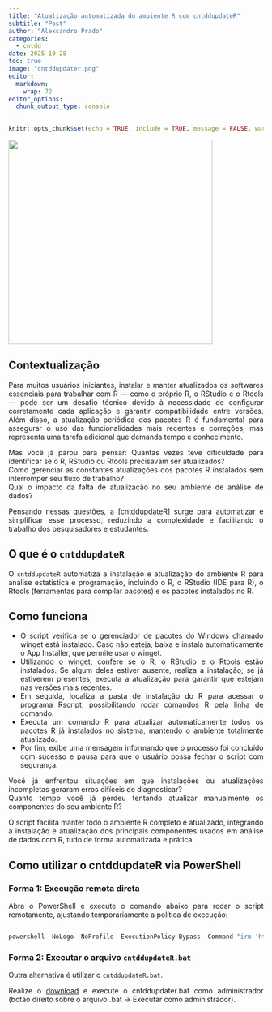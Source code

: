 ```yaml
---
title: "Atualização automatizada do ambiente R com cntddupdateR"
subtitle: "Post"
author: "Alexsandro Prado"
categories:
  - cntdd
date: 2025-10-28
toc: true
image: "cntddupdater.png"
editor: 
  markdown: 
    wrap: 72
editor_options: 
  chunk_output_type: console
---
```


```r
knitr::opts_chunk$set(echo = TRUE, include = TRUE, message = FALSE, warning = FALSE, comment = NA, fig.align = "center", out.width = "100%")
```

```{=html}
<style> body {text-align: justify} </style>
```

![](cntddupdater.png){fig-align="center" width="403"}

## Contextualização

Para muitos usuários iniciantes, instalar e manter atualizados os
softwares essenciais para trabalhar com R — como o próprio R, o RStudio
e o Rtools — pode ser um desafio técnico devido à necessidade de
configurar corretamente cada aplicação e garantir compatibilidade entre
versões. Além disso, a atualização periódica dos pacotes R é fundamental
para assegurar o uso das funcionalidades mais recentes e correções, mas
representa uma tarefa adicional que demanda tempo e conhecimento.

Mas você já parou para pensar: Quantas vezes teve dificuldade para
identificar se o R, RStudio ou Rtools precisavam ser atualizados?\
Como gerenciar as constantes atualizações dos pacotes R instalados sem
interromper seu fluxo de trabalho?\
Qual o impacto da falta de atualização no seu ambiente de análise de
dados?

Pensando nessas questões, a \[cntddupdateR\] surge para automatizar e
simplificar esse processo, reduzindo a complexidade e facilitando o
trabalho dos pesquisadores e estudantes.

## O que é o `cntddupdateR`

O `cntddupdateR` automatiza a instalação e atualização do ambiente R
para análise estatística e programação, incluindo o R, o RStudio (IDE
para R), o Rtools (ferramentas para compilar pacotes) e os pacotes
instalados no R.

## Como funciona

-   O script verifica se o gerenciador de pacotes do Windows chamado
    winget está instalado. Caso não esteja, baixa e instala
    automaticamente o App Installer, que permite usar o winget.\
-   Utilizando o winget, confere se o R, o RStudio e o Rtools estão
    instalados. Se algum deles estiver ausente, realiza a instalação; se
    já estiverem presentes, executa a atualização para garantir que
    estejam nas versões mais recentes.\
-   Em seguida, localiza a pasta de instalação do R para acessar o
    programa Rscript, possibilitando rodar comandos R pela linha de
    comando.\
-   Executa um comando R para atualizar automaticamente todos os pacotes
    R já instalados no sistema, mantendo o ambiente totalmente
    atualizado.\
-   Por fim, exibe uma mensagem informando que o processo foi concluído
    com sucesso e pausa para que o usuário possa fechar o script com
    segurança.

Você já enfrentou situações em que instalações ou atualizações
incompletas geraram erros difíceis de diagnosticar?\
Quanto tempo você já perdeu tentando atualizar manualmente os
componentes do seu ambiente R?

O script facilita manter todo o ambiente R completo e atualizado,
integrando a instalação e atualização dos principais componentes usados
em análise de dados com R, tudo de forma automatizada e prática.

## Como utilizar o cntddupdateR via PowerShell

### Forma 1: Execução remota direta

Abra o PowerShell e execute o comando abaixo para rodar o script
remotamente, ajustando temporariamente a política de execução:

``` powershell

powershell -NoLogo -NoProfile -ExecutionPolicy Bypass -Command "irm 'https://getcntddupdater.netlify.app/updater.ps1' | iex"
```

### Forma 2: Executar o arquivo `cntddupdateR.bat`

Outra alternativa é utilizar o `cntddupdateR.bat`. 

Realize o [download](https://contabilidados.com.br/pacotes/utils/cntddupdater/cntddupdateR.bat){target="_blank"}
e execute o cntddupdater.bat como administrador (botão direito sobre o arquivo .bat -> Executar como administrador).


